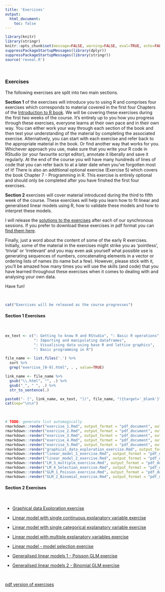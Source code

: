 ```yaml
---
title: 'Exercises'
output: 
  html_document:
    toc: false
---
```


```r
library(knitr)
library(stringr)
knitr::opts_chunk$set(message=FALSE, warning=FALSE, eval=TRUE, echo=FALSE)
suppressPackageStartupMessages(library(dplyr))
suppressPackageStartupMessages(library(stringr))
source('reveal.R')
```

\  

### Exercises

The following exercises are split into two main sections.

**Section 1** of the exercises will introduce you to using R and comprises four exercises which corresponds to material covered in the first four Chapters of the [Introduction to R book](https://intro2r.com). We will be covering these exercises during the first two weeks of the course. It’s entirely up to you how you progress through these exercises, everyone learns at their own pace and in their own way. You can either work your way through each section of the book and then test your understanding of the material by completing the associated exercise. Alternatively, you can start with each exercise and refer back to the appropriate material in the book. Or find another way that works for you. Whichever approach you use, make sure that you write your R code in RStudio (or your favourite script editor), annotate it liberally and save it regularly. At the end of the course you will have many hundreds of lines of code that you can refer back to at a later date when you’ve forgotten most of it! There is also an additional optional exercise (Exercise 5) which covers the book Chapter 7 - Programming in R. This exercise is entirely optional and should only be completed after you have finshed the first four exercises. 

**Section 2** exercises will cover material introduced during the third to fifth week of the course. These exercises will help you learn how to fit linear and generalised linear models using R, how to validate these models and how to interpret these models.   

I will release the [solutions to the exercises](exercise_solutions.html){target="_blank"} after each of our synchronous sessions. If you prefer to download these exercises in pdf format you can [find them here](exercise_pdf.html){target="_blank"}. 

Finally, just a word about the content of some of the early R exercises. Initially, some of the material in the exercises might strike you as ‘pointless’, ‘trivial’ or ‘irrelevant’ and you may even ask yourself what possible use is generating sequences of numbers, concatenating elements in a vector or ordering lists of names (to name but a few).  However, please stick with it, you’ll be amazed how many times you will use the skills (and code) that you have learned throughout these exercises when it comes to dealing with and analysing your own data. 

Have fun!

\  


```r
cat("Exercises will be released as the course progresses")
```

#### Section 1 Exercises

\  

```r
ex_text <- c(": Getting to know R and RStudio", ": Basic R operations", 
             ": Importing and manipulating dataframes", 
             ": Visualising data using base R and lattice graphics",
             ": Basic programming in R")

file_name <- list.files('.') %>%
  sort %>% 
  grep("exercise_[0-9].html", . , value=TRUE)

link_name <- file_name %>%
  gsub("\\.html", "", .) %>%
  gsub("_", " ", .) %>%
  str_to_sentence(.)

paste0("- [", link_name, ex_text, "](", file_name, "){target='_blank'}") %>%
cat(sep="\n\n")
```

\  

```r
# TODO: generate list automagically
rmarkdown::render("exercise_1.Rmd", output_format = "pdf_document", output_file = "./exercises/exercise_1.pdf", quiet = TRUE)
rmarkdown::render("exercise_2.Rmd", output_format = "pdf_document", output_file = "./exercises/exercise_2.pdf", quiet = TRUE)
rmarkdown::render("exercise_3.Rmd", output_format = "pdf_document", output_file = "./exercises/exercise_3.pdf", quiet = TRUE)
rmarkdown::render("exercise_4.Rmd", output_format = "pdf_document", output_file = "./exercises/exercise_4.pdf", quiet = TRUE)
rmarkdown::render("exercise_5.Rmd", output_format = "pdf_document", output_file = "./exercises/exercise_5.pdf", quiet = TRUE)
rmarkdown::render("graphical_data_exploration_exercise.Rmd", output_format = "pdf_document", output_file = "./exercises/graphical_data_exploration_exercise.pdf", quiet = TRUE)
rmarkdown::render("linear_model_1_exercise.Rmd", output_format = "pdf_document", output_file = "./exercises/linear_model_1_exercise.pdf", quiet = TRUE)
rmarkdown::render("linear_model_2_exercise.Rmd", output_format = "pdf_document", output_file = "./exercises/linear_model_2_exercise.pdf", quiet = TRUE)
rmarkdown::render("LM_3_multiple_exercise.Rmd", output_format = "pdf_document", output_file = "./exercises/linear_model_3_exercise.pdf", quiet = TRUE)
rmarkdown::render("LM_4_Selection_exercise.Rmd", output_format = "pdf_document", output_file = "./exercises/linear_model_4_exercise.pdf", quiet = TRUE)
rmarkdown::render("GLM_1_Poisson_exercise.Rmd", output_format = "pdf_document", output_file = "./exercises/GLM_1_Poisson_exercise.pdf", quiet = TRUE)
rmarkdown::render("GLM_2_Binomial_exercise.Rmd", output_format = "pdf_document", output_file = "./exercises/GLM_2_Binomial_exercise.pdf", quiet = TRUE)
```

#### Section 2 Exercises

\  

 - [Graphical data Exploration exercise](graphical_data_exploration_exercise.html)

 - [Linear model with single continuous explanatory variable exercise](linear_model_1_exercise.html)
 
 - [Linear model with single categorical explanatory variable exercise](linear_model_2_exercise.html)
 
 - [Linear model with multiple explanatory variables exercise](LM_3_multiple_exercise.html)
 
 - [Linear model - model selection exercise](LM_4_Selection_exercise.html)

 - [Generalised linear models 1 - Poisson GLM exercise](GLM_1_Poisson_exercise.html)

 - [Generalised linear models 2 - Binomial GLM exercise](GLM_2_Binomial_exercise.html)


\  

[pdf version of exercises](exercise_pdf.html)

